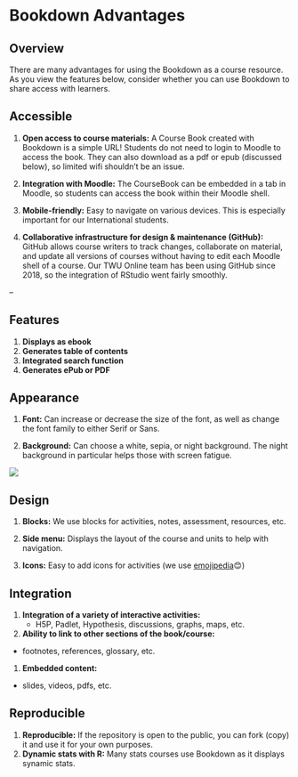 # Bookdown Advantages

## Overview {-}
There are many advantages for using the Bookdown as a course resource. As you view the features below, consider whether you can use Bookdown to share access with learners.

##  Accessible {-}

1. **Open access to course materials:** A Course Book created with Bookdown is a simple URL! Students do not need to login to Moodle to access the book.  They can also download as a pdf or epub (discussed below), so limited wifi shouldn't be an issue.

1. **Integration with Moodle:** The CourseBook can be embedded in a tab in Moodle, so students can access the book within their Moodle shell.

1. **Mobile-friendly:** Easy to navigate on various devices.  This is especially important for our International students.

1. **Collaborative infrastructure for design & maintenance (GitHub):** GitHub allows course writers to track changes, collaborate on material, and update all versions of courses without having to edit each Moodle shell of a course.  Our TWU Online team has been using GitHub since 2018, so the integration of RStudio went fairly smoothly.

--

## Features {-}

1. **Displays as ebook**
1. **Generates table of contents**
1. **Integrated search function**
1. **Generates ePub or PDF**


## Appearance {-}

1. **Font:** Can increase or decrease the size of the font, as well as change the font family to either Serif or Sans.

1. **Background:** Can choose a white, sepia, or night background.  The night background in particular helps those with screen fatigue.

![](assets/advantages/bd-night.png)

## Design {-}
1. **Blocks:** We use blocks for activities, notes, assessment, resources, etc.

1. **Side menu:** Displays the layout of the course and units to help with navigation.

1. **Icons:** Easy to add icons for activities (we use [emojipedia](https://emojipedia.org/)😊)

## Integration {-}
1. **Integration of a variety of interactive activities:**
   - H5P, Padlet, Hypothesis, discussions, graphs, maps, etc.

1. **Ability to link to other sections of the book/course:**
- footnotes, references, glossary, etc.

1. **Embedded content:**
- slides, videos, pdfs, etc.

## Reproducible {-}
1. **Reproducible:** If the repository is open to the public, you can fork (copy) it and use it for your own purposes.
1. **Dynamic stats with R:** Many stats courses use Bookdown as it displays synamic stats.
